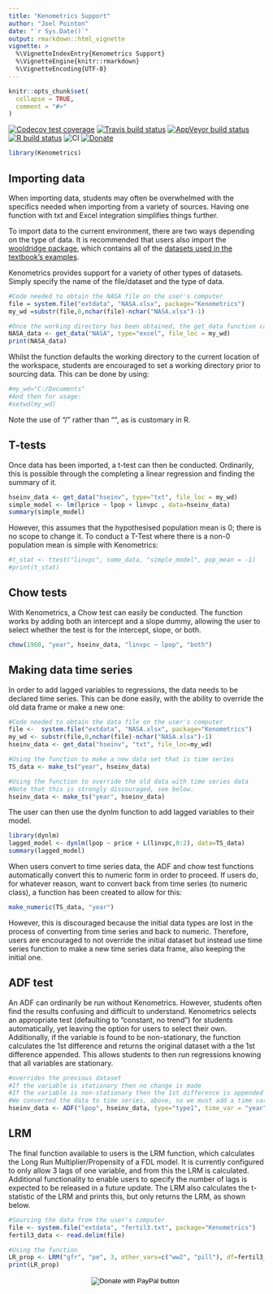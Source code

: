 ```yaml
---
title: "Kenometrics Support"
author: "Joel Pointon"
date: "`r Sys.Date()`"
output: rmarkdown::html_vignette
vignette: >
  %\VignetteIndexEntry{Kenometrics Support}
  %\VignetteEngine{knitr::rmarkdown}
  %\VignetteEncoding{UTF-8}
---
```


```r
knitr::opts_chunk$set(
  collapse = TRUE,
  comment = "#>"
)
```
<!-- badges: start -->
[![Codecov test coverage](https://codecov.io/gh/pointonjoel/Kenometrics/branch/master/graph/badge.svg)](https://codecov.io/gh/pointonjoel/Kenometrics?branch=master)
[![Travis build status](https://travis-ci.com/pointonjoel/Kenometrics.svg?branch=master)](https://travis-ci.com/pointonjoel/Kenometrics)
[![AppVeyor build status](https://ci.appveyor.com/api/projects/status/github/pointonjoel/Kenometrics?branch=master&svg=true)](https://ci.appveyor.com/project/pointonjoel/Kenometrics)
[![R build status](https://github.com/pointonjoel/Kenometrics/workflows/R-CMD-check/badge.svg)](https://github.com/pointonjoel/Kenometrics/actions)
![CI](https://github.com/pointonjoel/Kenometrics/workflows/CI/badge.svg)
[![Donate](https://img.shields.io/badge/Donate-PayPal-green.svg)](https://www.paypal.com/cgi-bin/webscr?cmd=_s-xclick&hosted_button_id=DXBJF8MEJ3GT2&source=url)
<!-- badges: end -->
```r
library(Kenometrics)
```

## Importing data
When importing data, students may often be overwhelmed with the specifics needed when importing from a variety of sources. Having one function with txt and Excel integration simplifies things further. 

To import data to the current environment, there are two ways depending on the type of data. It is recommended that users also import the [wooldridge package](https://cran.r-project.org/web/packages/wooldridge/index.html), which contains all of the [datasets used in the textbook's examples](https://www.cengage.com/cgi-wadsworth/course_products_wp.pl?fid=M20b&product_isbn_issn=9781111531041).

Kenometrics provides support for a variety of other types of datasets. Simply specify the name of the file/dataset and the type of data.

```r
#Code needed to obtain the NASA file on the user's computer
file = system.file("extdata", "NASA.xlsx", package="Kenometrics")
my_wd =substr(file,0,nchar(file)-nchar("NASA.xlsx")-1)

#Once the working directory has been obtained, the get_data function can be used
NASA_data <- get_data("NASA", type="excel", file_loc = my_wd)
print(NASA_data)
```

Whilst the function defaults the working directory to the current location of the workspace, students are encouraged to set a working directory prior to sourcing data. This can be done by using:

```r
#my_wd="C:/Documents"
#And then for usage:
#setwd(my_wd)
```

Note the use of "/" rather than "\", as is customary in R.

## T-tests

Once data has been imported, a t-test can then be conducted. Ordinarily, this is possible through the completing a linear regression and finding the summary of it.

```r
hseinv_data <- get_data("hseinv", type="txt", file_loc = my_wd)
simple_model <- lm(lprice ~ lpop + linvpc , data=hseinv_data)
summary(simple_model)
```

However, this assumes that the hypothesised population mean is 0; there is no scope to change it. To conduct a T-Test where there is a non-0 population mean is simple with Kenometrics:

```r
#t_stat <- ttest("linvpc", some_data, "simple_model", pop_mean = -1)
#print(t_stat)
```

## Chow tests

With Kenometrics, a Chow test can easily be conducted. The function works by adding both an intercept and a slope dummy, allowing the user to select whether the test is for the intercept, slope, or both.
```r
chow(1960, "year", hseinv_data, "linvpc ~ lpop", "both")
```

## Making data time series

In order to add lagged variables to regressions, the data needs to be declared time series. This can be done easily, with the ability to override the old data frame or make a new one:
```r
#Code needed to obtain the data file on the user's computer
file <-  system.file("extdata", "NASA.xlsx", package="Kenometrics")
my_wd <- substr(file,0,nchar(file)-nchar("NASA.xlsx")-1)
hseinv_data <- get_data("hseinv", "txt", file_loc=my_wd)

#Using the function to make a new data set that is time series
TS_data <- make_ts("year", hseinv_data)

#Using the function to override the old data with time series data
#Note that this is strongly discouraged, see below.
hseinv_data <- make_ts("year", hseinv_data)
```

The user can then use the dynlm function to add lagged variables to their model.  
```r
library(dynlm)
lagged_model <- dynlm(lpop ~ price + L(linvpc,0:2), data=TS_data)
summary(lagged_model)
```

When users convert to time series data, the ADF and chow test functions automatically convert this to numeric form in order to proceed. If users do, for whatever reason, want to convert back from time series (to numeric class), a function has been created to allow for this:

```r
make_numeric(TS_data, "year")
```

However, this is discouraged because the initial data types are lost in the process of converting from time series and back to numeric. Therefore, users are encouraged to not override the initial dataset but instead use time series function to make a new time series data frame, also keeping the initial one.

## ADF test

An ADF can ordinarily be run without Kenometrics. However, students often find the results confusing and difficult to understand. Kenometrics selects an appropriate test (defaulting to "constant, no trend") for students automatically, yet leaving the option for users to select their own. Additionally, if the variable is found to be non-stationary, the function calculates the 1st difference and returns the original dataset with a the 1st difference appended. This allows students to then run regressions knowing that all variables are stationary.

```r
#overrides the previous dataset
#If the variable is stationary then no change is made
#If the variable is non-stationary then the 1st difference is appended
#We converted the data to time series, above, so we must add a time variable:
hseinv_data <- ADF("lpop", hseinv_data, type="type1", time_var = "year")
```

## LRM

The final function available to users is the LRM function, which calculates the Long Run Multiplier/Propensity of a FDL model. It is currently configured to only allow 3 lags of one variable, and from this the LRM is calculated. Additional functionality to enable users to specify the number of lags is expected to be released in a future update. The LRM also calculates the t-statistic of the LRM and prints this, but only returns the LRM, as shown below.

```r
#Sourcing the data from the user's computer
file <- system.file("extdata", "fertil3.txt", package="Kenometrics")
fertil3_data <- read.delim(file)

#Using the function
LR_prop <- LRM("gfr", "pe", 3, other_vars=c("ww2", "pill"), df=fertil3_data)
print(LR_prop)
```

<center>
<form action="https://www.paypal.com/cgi-bin/webscr" method="post" target="_top">
<input type="hidden" name="cmd" value="_s-xclick" />
<input type="hidden" name="hosted_button_id" value="KRYRDEYU4TDZS" />
<input type="image" src="https://www.paypalobjects.com/en_US/GB/i/btn/btn_donateCC_LG.gif" border="0" name="submit" title="PayPal - The safer, easier way to pay online!" alt="Donate with PayPal button" />
<img alt="" border="0" src="https://www.paypal.com/en_GB/i/scr/pixel.gif" width="1" height="1" />
</form>
</center>

